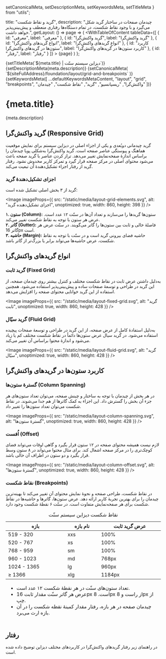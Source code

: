   setCanonicalMeta,
  setDescriptionMeta,
  setKeywordsMeta,
  setTitleMeta
} from "utils";

  title: "گرید و نقاط‌ شکست",
  description:
    "چیدمان صفحات در ساختار گرید شکل می‌گیرد و با وجود نقاط شکست، در تمام دستگاه‌ها رفتاری منعطف و پیش‌بینی‌پذیر خواهد داشت.",
  getLayout: () => page =>
    (
      <WithTableOfContent
        tableData={[
          { id: "معرفی", label: "معرفی" },
          { id: "گرید واکنش‌گرا", label: "گرید واکنش‌گرا" },
          { id: "انواع گریدهای واکنش‌گرا", label: "انواع گریدهای واکنش‌گرا" },
          {
            id: "کاربرد ستون‌ها در گرید‌های واکنش‌گرا",
            label: "کاربرد ستون‌ها در گرید‌های واکنش‌گرا"
          },
          { id: "رفتار", label: "رفتار" }
        ]}
      >
        {page}
      </WithTableOfContent>
    )
};

<Head>
  {setTitleMeta(`${meta.title} | دیزاین سیستم سنّت`)}
  {setDescriptionMeta(meta.description)}
  {setCanonicalMeta(
    `${siteFullAddress}/foundation/layout/grid-and-breakpoints`
  )}
  {setKeywordsMeta([
    ...defaultKeywordsMetaContent,
    "layout",
    "grid",
    "breakpoints",
    "واکنش‌گرا",
    "ریسپانسیو",
    "گرید",
    "نقاط شکست",
    "چیدمان"
  ])}
</Head>

<h1>
  <span>{meta.title}</span>
  <AnchorButton anchorId="معرفی" />
</h1>

<p>{meta.description}</p>

<h2>
  <span>گرید واکنش‌گرا (Responsive Grid)</span>
  <AnchorButton anchorId="گرید واکنش‌گرا" />
</h2>

<p>
  گرید چیدمانی دوبُعدی و یکی از اجزاء اصلی در دیزاین سیستم برای نمایش موقعیت
  هماهنگ و پیوستگی عناصر صفحه است. گرید واکنش‌گرا به‌شکلی پویا چیدمان را براساس
  اندازهٔ صفحه‌‌نمایش تغییر می‌دهد. تراز کردن عناصر با گرید صفحه باعث می‌شود
  محتوای اصلی در مرکز صفحه قرار گیرد و تمرکز کاربر مخدوش نشود. رفتار گرید از
  رفتار اجزاء تشکیل‌دهندهٔ آن تبعیت می‌کند.
</p>

<h3>
  <span>اجزای تشکیل‌دهندهٔ گرید</span>
  <AnchorButton anchorId="اجزای تشکیل‌دهندهٔ گرید" />
</h3>

<p>گرید از ۳ بخش اصلی تشکیل شده است:</p>

<Image
  imageProps={{
    src: "/static/media/layout-grid-elements.svg",
    alt: "اجزای تشکیل‌دهنده گرید",
    unoptimized: true,
    width: 860,
    height: 398
  }}
/>

<p>
  <strong>۱. ستون (Column):</strong> ستون‌ها گریدها را می‌سازند و تعداد آن‌ها در
  سنّت ۱۲ عدد است. عرض هر ستون با توجه به نقاط شکست تغییر می‌کند.
  <br />
  <strong>۲. گاتر (Gutter):</strong> فاصلهٔ خالی و ثابت بین ستون‌ها را گاتر
  می‌گویند. در سنّت عرض هر گاتر 16px است.
  <br />
  <strong>۳. حاشیه (Margin):</strong> حاشیه فضای بیرونی گرید است و در سنّت با
  توجه به نقاط شکست، عرض حاشیه‌ها می‌تواند برابر یا بزرگ‌تر از گاتر باشد.
</p>

<Divider dotted />

<h2>
  <span>انواع گریدهای واکنش‌گرا</span>
  <AnchorButton anchorId="انواع گریدهای واکنش‌گرا" />
</h2>

<h3>
  <span>گرید ثابت (Fixed Grid)</span>
  <AnchorButton anchorId="گرید ثابت (Fixed Grid)" />
</h3>

<p>
  به‌دلیل داشتن عرض ثابت در نقاط شکست مختلف و کنترل بیشتر روی چیدمان صفحه، از
  این گرید در طراحی و توسعهٔ صفحات ساده‌ و پیش‌بینی‌پذیر استفاده می‌شود. همچنین
  استفاده از این گرید خوانایی محتوای صفحه را افزایش می‌دهد.
</p>

<Image
  imageProps={{
    src: "/static/media/layout-fixed-grid.svg",
    alt: "گرید ثابت",
    unoptimized: true,
    width: 860,
    height: 428
  }}
/>

<h3>
  <span>گرید سیّال (Fluid Grid)</span>
  <AnchorButton anchorId="گرید سیّال (Fluid Grid)" />
</h3>

<p>
  به‌دلیل استفادهٔ کامل از عرض صفحه، از این گرید در طراحی و توسعهٔ صفحات پیچیده
  استفاده می‌شود. در گرید سیال عرض ستون‌ها دائماً در نقاط شکست مختلف کم یا زیاد
  می‌شود و اندازهٔ محتوا براساس آن تغییر می‌کند.
</p>

<Image
  imageProps={{
    src: "/static/media/layout-fluid-grid.svg",
    alt: "گرید سیّال",
    unoptimized: true,
    width: 860,
    height: 428
  }}
/>

<Divider dotted />

<h2>
  <span>کاربرد ستون‌ها در گرید‌های واکنش‌گرا</span>
  <AnchorButton anchorId="کاربرد ستون‌ها در گرید‌های واکنش‌گرا" />
</h2>

<h3>
  <span>گسترهٔ ستون‌ها (Column Spanning)</span>
  <AnchorButton anchorId="گسترهٔ ستون‌ها (Column Spanning)" />
</h3>

<p>
  در هر بخش از چیدمان با توجه به ساختار و چینش صفحه، می‌توان تعداد ستون‌های هر
  جزء آن بخش را گسترش داد. این اجزاء به کمک گاترها از هم جدا می‌شوند. در نقاط
  شکست می‌توان تعداد ستون‌ها را تغییر داد.
</p>

<Image
  imageProps={{
    src: "/static/media/layout-column-spanning.svg",
    alt: "گسترهٔ ستون‌ها",
    unoptimized: true,
    width: 860,
    height: 428
  }}
/>

<h3>
  <span>اُفست (Offset)</span>
  <AnchorButton anchorId="اُفست (Offset)" />
</h3>

<p>
  لازم نیست همیشه محتوای صفحه در ۱۲ ستون قرار بگیرد و گاهی اوقات می‌تواند فضای
  کوچک‌تری را در مرکز صفحه اشغال کند. برای مثال محتوا می‌تواند در ۸ ستون وسط
  قرار بگیرد و دو ستون در اطراف آن خالی باشد.
</p>

<Image
  imageProps={{
    src: "/static/media/layout-column-offset.svg",
    alt: "گسترهٔ ستون‌ها",
    unoptimized: true,
    width: 860,
    height: 428
  }}
/>

<h3>
  <span>نقاط شکست (Breakpoints)</span>
  <AnchorButton anchorId="نقاط شکست (Breakpoints)" />
</h3>

<p>
  در نقاط شکست، طراحی صفحه و نحوهٔ نمایش محتوای آن تغییر می‌کند تا بهینه‌ترین
  چیدمان را برای بهترین تجربهٔ کاربر ارائه دهد. عرض ستون‌ها، گاترها و حاشیه‌ها
  در نقاط شکست برای هر صفحه‌نمایش متفاوت است. در سنّت ۶ نقطهٔ شکست وجود دارد.
</p>

<table layout="fixed">
  <caption>نقاط شکست دیزاین سیستم سنّت</caption>
  <thead>
    <tr>
      <th>بازه</th>
      <th>نام بازه</th>
      <th>عرض گرید ثابت</th>
    </tr>
  </thead>
  <tbody>
    <tr>
      <td>519 - 320</td>
      <td>xxs</td>
      <td>100%</td>
    </tr>
    <tr>
      <td>520 - 767</td>
      <td>xs</td>
      <td>100%</td>
    </tr>
    <tr>
      <td>768 - 959</td>
      <td>sm</td>
      <td>100%</td>
    </tr>
    <tr>
      <td>960 - 1023</td>
      <td>md</td>
      <td>768px</td>
    </tr>
    <tr>
      <td>1024 - 1365</td>
      <td>lg</td>
      <td>960px</td>
    </tr>
    <tr>
      <td>≥ 1366</td>
      <td>xlg</td>
      <td>1184px</td>
    </tr>
  </tbody>
  <tfoot>
    <tr>
      <td colSpan="3">
        <ul>
          <li>تعداد ستون‌های سنّت در هر نقطهٔ شکست ۱۲ عدد است.</li>
          <li>
            عرض هر گاتر سنّت مقدار ثابت 16px است. 8px از راست و 8px از چپ.
          </li>
          <li>
            چیدمان صفحه در هر بازه، رفتار مقدار کمینهٔ نقطه‌ شکست را در آن بازه
            ارث می‌برد.
          </li>
        </ul>
      </td>
    </tr>
  </tfoot>
</table>

<h2>
  <span>رفتار</span>
  <AnchorButton anchorId="رفتار" />
</h2>

<p>
  در راهنمای زیر رفتار گریدهای واکنش‌گرا در کاربردهای مختلف دیزاین توضیح داده
  شده است.
</p>

<div data-columnWrapper>
  <Row>
    <Column all="12" sm="6">
      <div data-column>
        <Behaviour
          variant="dont"
          caption="در گرید واکنش‌گرا لازم نیست تمام کامپوننت‌ها با ستون‌ها هم‌تراز باشند."
          imageProps={{
            src: "/static/media/layout-behaviour-1.svg",
            alt: "در گرید واکنش‌گرا لازم نیست تمام کامپوننت‌ها با ستون‌ها هم‌تراز باشند.",
            unoptimized: true,
            width: 422,
            height: 360
          }}
        />
      </div>
    </Column>
    <Column all="12" sm="6">
      <div data-column>
        <Behaviour
          variant="dont"
          caption="گاترها فقط برای فاصله‌گذاری بین ستون‌ها و ایجاد فضای خالی کاربرد دارند. چیدمان را از ابتدای هر ستون شروع کنید و نه از ابتدای هر گاتر."
          imageProps={{
            src: "/static/media/layout-behaviour-2.svg",
            alt: "گاترها فقط برای فاصله‌گذاری بین ستون‌ها و ایجاد فضای خالی کاربرد دارند. چیدمان را از ابتدای هر ستون شروع کنید و نه از ابتدای هر گاتر.",
            unoptimized: true,
            width: 422,
            height: 360
          }}
        />
      </div>
    </Column>
    <Column all="12">
      <div data-column>
        <Behaviour
          caption="بخش‌هایی با عرض ثابت (مانند منوی کناری) در ستون‌های گرید واکنش‌گرا قرار نمی گیرند و عرضشان تغییر نمی‌کند."
          imageProps={{
            src: "/static/media/layout-behaviour-3.svg",
            alt: "بخش‌هایی با عرض ثابت (مانند منوی کناری) در ستون‌های گرید واکنش‌گرا قرار نمی گیرند و عرضشان تغییر نمی‌کند.",
            unoptimized: true,
            width: 860,
            height: 428
          }}
        />
      </div>
    </Column>
  </Row>
</div>
